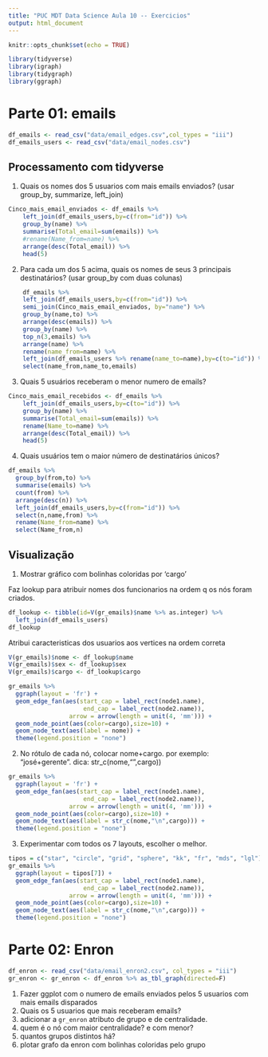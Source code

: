 ```yaml
---
title: "PUC MDT Data Science Aula 10 -- Exercicios"
output: html_document
---
```


```r
knitr::opts_chunk$set(echo = TRUE)
```


```r
library(tidyverse)
library(igraph)
library(tidygraph)
library(ggraph)
```


# Parte 01: emails

```r
df_emails <- read_csv("data/email_edges.csv",col_types = "iii")
df_emails_users <- read_csv("data/email_nodes.csv")
```

## Processamento com tidyverse

1) Quais os nomes dos 5 usuarios com mais emails enviados? (usar group_by, summarize, left_join)

```r
Cinco_mais_email_enviados <- df_emails %>%
    left_join(df_emails_users,by=c(from="id")) %>%
    group_by(name) %>%
    summarise(Total_email=sum(emails)) %>%
    #rename(Name_from=name) %>%
    arrange(desc(Total_email)) %>%
    head(5)
```



2) Para cada um dos 5 acima, quais os nomes de seus 3 principais destinatários? (usar group_by com duas colunas)

```r
    df_emails %>%
    left_join(df_emails_users,by=c(from="id")) %>%
    semi_join(Cinco_mais_email_enviados, by="name") %>%
    group_by(name,to) %>%
    arrange(desc(emails)) %>%
    group_by(name) %>% 
    top_n(3,emails) %>% 
    arrange(name) %>% 
    rename(name_from=name) %>%
    left_join(df_emails_users %>% rename(name_to=name),by=c(to="id")) %>% 
    select(name_from,name_to,emails)

```



3) Quais 5 usuários receberam o menor numero de emails?


```r
Cinco_mais_email_recebidos <- df_emails %>%
    left_join(df_emails_users,by=c(to="id")) %>%
    group_by(name) %>%
    summarise(Total_email=sum(emails)) %>%
    rename(Name_to=name) %>%
    arrange(desc(Total_email)) %>%
    head(5)
```




4) Quais usuários tem o maior número de destinatários únicos?


```r
df_emails %>%
  group_by(from,to) %>%
  summarise(emails) %>%
  count(from) %>%
  arrange(desc(n)) %>%
  left_join(df_emails_users,by=c(from="id")) %>%
  select(n,name,from) %>%
  rename(Name_from=name) %>%
  select(Name_from,n)

```




## Visualização

1) Mostrar gráfico com bolinhas coloridas por 'cargo'


Faz lookup para atribuir nomes dos funcionarios na ordem q os nós foram criados.

```r
df_lookup <- tibble(id=V(gr_emails)$name %>% as.integer) %>%
  left_join(df_emails_users)
df_lookup
```

Atribui caracteristicas dos usuarios aos vertices na ordem correta

```r
V(gr_emails)$nome <- df_lookup$name
V(gr_emails)$sex <- df_lookup$sex
V(gr_emails)$cargo <- df_lookup$cargo
```


```r
gr_emails %>%
  ggraph(layout = 'fr') + 
  geom_edge_fan(aes(start_cap = label_rect(node1.name),
                     end_cap = label_rect(node2.name)), 
                 arrow = arrow(length = unit(4, 'mm'))) +
  geom_node_point(aes(color=cargo),size=10) +
  geom_node_text(aes(label = nome)) +
  theme(legend.position = "none")
```



2) No rótulo de cada nó, colocar nome+cargo. por exemplo: "josé+gerente". dica: str_c(nome,"\n",cargo))



```r
gr_emails %>%
  ggraph(layout = 'fr') + 
  geom_edge_fan(aes(start_cap = label_rect(node1.name),
                     end_cap = label_rect(node2.name)), 
                 arrow = arrow(length = unit(4, 'mm'))) +
  geom_node_point(aes(color=cargo),size=10) +
  geom_node_text(aes(label = str_c(nome,"\n",cargo))) +
  theme(legend.position = "none")
```





3) Experimentar com todos os 7 layouts, escolher o melhor.



```r

tipos = c("star", "circle", "grid", "sphere", "kk", "fr", "mds", "lgl")
gr_emails %>%
  ggraph(layout = tipos[7]) + 
  geom_edge_fan(aes(start_cap = label_rect(node1.name),
                     end_cap = label_rect(node2.name)), 
                 arrow = arrow(length = unit(4, 'mm'))) +
  geom_node_point(aes(color=cargo),size=10) +
  geom_node_text(aes(label = str_c(nome,"\n",cargo))) +
  theme(legend.position = "none")
```




# Parte 02: Enron

```r
df_enron <- read_csv("data/email_enron2.csv", col_types = "iii")
gr_enron <- gr_enron <- df_enron %>% as_tbl_graph(directed=F)
```

1) Fazer ggplot com o numero de emails enviados pelos 5 usuarios com mais emails disparados
2) Quais os 5 usuarios que mais receberam emails?
3) adicionar a `gr_enron` atributo de grupo e de centralidade.
4) quem é o nó com maior centralidade? e com menor?
5) quantos grupos distintos há?
6) plotar grafo da enron com bolinhas coloridas pelo grupo
